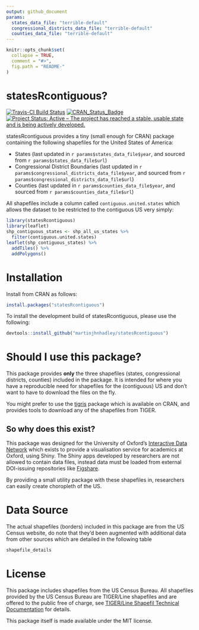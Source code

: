 ```yaml
---
output: github_document
params: 
  states_data_file: "terrible-default"
  congressional_districts_data_file: "terrible-default"
  counties_data_file: "terrible-default"
---
```


<!-- README.md is generated from README.Rmd. Please edit that file -->

```r
knitr::opts_chunk$set(
  collapse = TRUE,
  comment = "#>",
  fig.path = "README-"
)
```

# statesRcontiguous?

[![Travis-CI Build Status](https://travis-ci.org/martinjhnhadley/statesRcontiguous.svg?branch=master)](https://travis-ci.org/martinjhnhadley/statesRcontiguous)
[![CRAN_Status_Badge](http://www.r-pkg.org/badges/version/statesRcontiguous)](https://cran.r-project.org/package=statesRcontiguous)
[![Project Status: Active – The project has reached a stable, usable state and is being actively developed.](http://www.repostatus.org/badges/latest/active.svg)](http://www.repostatus.org/#active)

statesRcontiguous provides a tiny (small enough for CRAN) package containing the following shapefiles for the United States of America:

- States (last updated in `r params$states_data_file$year`, and sourced from `r params$states_data_file$url`)
- Congressional District Boundaries (last updated in `r params$congressional_districts_data_file$year`, and sourced from `r params$congressional_districts_data_file$url`)
- Counties (last updated in `r params$counties_data_file$year`, and sourced from `r params$counties_data_file$url`)

All shapefiles include a column called `contiguous.united.states` which allows the dataset to be restricted to the contiguous US very simply:

```r
library(statesRcontiguous)
library(leaflet)
shp_contiguous_states <- shp_all_us_states %>%
  filter(contiguous.united.states)
leaflet(shp_contiguous_states) %>%
  addTiles() %>%
  addPolygons()
```

# Installation

Install from CRAN as follows:

```r
install.packages("statesRcontiguous")
```

To install the development build of statesRcontiguous, please use the following:

```r
devtools::install_github("martinjhnhadley/statesRcontiguous")
```

# Should I use this package?

This package provides **only** the three shapefiles (states, congressional districts, counties) included in the package. It is intended for where you have a reproducible need for shapefiles for the (contiguous) US and don't want to have to download the files on the fly.

You might prefer to use the [tigris](https://github.com/walkerke/tigris) package which is available on CRAN, and provides tools to download any of the shapefiles from TIGER.

## So why does this exist?

This package was designed for the University of Oxford's [Interactive Data Network](http://idn.it.ox.ac.uk) which exists to provide a visualisation service for academics at Oxford, using Shiny. The Shiny apps developed by researchers are not allowed to contain data files, instead data must be loaded from external DOI-issuing repositories like [Figshare](www.figshare.com).

By providing a small utility package with these shapefiles in, researchers can easily create choropleth of the US.

# Data Source

The actual shapefiles (borders) included in this package are from the US Census website, do note that they'd been augmented with additional data from other sources which are detailed in the following table

```r
shapefile_details
```


# License

This package includes shapefiles from the US Census Bureau. All shapefiles provided by the US Census Bureau are TIGER/Line shapefiles and are offered to the public free of charge, see [TIGER/Line Shapefil Technical Documentation](http://www2.census.gov/geo/pdfs/maps-data/data/tiger/tgrshp2016/TGRSHP2016_TechDoc.pdf) for details.

This package itself is made available under the MIT license.
